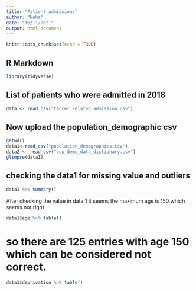 ```yaml
---
title: "Patient_admissions"
author: "Neha"
date: "16/11/2021"
output: html_document
---
```


```r
knitr::opts_chunk$set(echo = TRUE)
```

## R Markdown

```r
library(tidyverse)

```


## List of patients who were admitted in 2018
```r
data <- read_csv("Cancer related admission.csv")


```
## Now upload the population_demographic csv
```r
getwd()
data1<-read_csv("population_demographics.csv")
data2 <- read_csv("pop_demo_data_dictionary.csv")
glimpse(data1)
```
## checking the data1 for missing value and outliers
```r
data1 %>% summary()
```

After checking the value in data 1 it seems the maximum age is  150 which seems not right

```r
data1$age %>% table()
```
# so there are 125 entries with age 150 which can be considered not correct.
```r

data1$deprivation %>% table()
```
